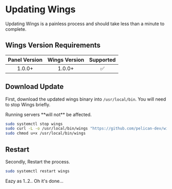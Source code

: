 
# Updating Wings

Updating Wings is a painless process and should take less than a minute to complete.

## Wings Version Requirements

| Panel Version | Wings Version | Supported |
|:-------------:|:-------------:|:---------:|
|1.0.0+         | 1.0.0+        |     ✅︎  |

## Download Update

First, download the updated wings binary into `/usr/local/bin`. You will need to stop Wings briefly.
    
<Admonition type="tip">
    Running servers **will not** be affected.
</Admonition>

```sh
sudo systemctl stop wings
sudo curl -L -o /usr/local/bin/wings "https://github.com/pelican-dev/wings/releases/latest/download/wings_linux_$([[ "$(uname -m)" == "x86_64" ]] && echo "amd64" || echo "arm64")"
sudo chmod u+x /usr/local/bin/wings
```

## Restart 

Secondly, Restart the process.

```sh
sudo systemctl restart wings
```

Eazy as 1..2.. Oh it's done...
